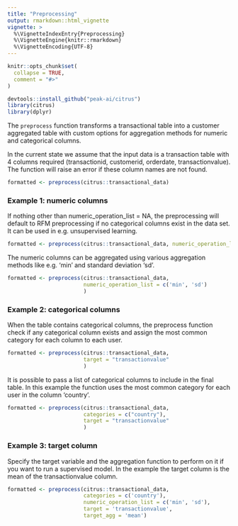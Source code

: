 ```yaml
---
title: "Preprocessing"
output: rmarkdown::html_vignette
vignette: >
  %\VignetteIndexEntry{Preprocessing}
  %\VignetteEngine{knitr::rmarkdown}
  %\VignetteEncoding{UTF-8}
---
```


```r
knitr::opts_chunk$set(
  collapse = TRUE,
  comment = "#>"
)
```

```r
devtools::install_github("peak-ai/citrus")
library(citrus)
library(dplyr)
```

The `preprocess` function transforms a transactional table into a customer aggregated table with custom options for aggregation methods for numeric and categorical columns.

In the current state we assume that the input data is a transaction table with 4 columns required (transactionid, customerid, orderdate, transactionvalue). The function will raise an error if these column names are not found.


```r
formatted <- preprocess(citrus::transactional_data)
```

### Example 1: numeric columns 
If nothing other than numeric_operation_list = NA, the preprocessing will default to RFM preprocessing if no categorical columns exist in the data set. 
It can be used in e.g. unsupervised learning.
```r
formatted <- preprocess(citrus::transactional_data, numeric_operation_list = NA)
```

The numeric columns can be aggregated using various aggregation methods like e.g. 'min' and standard deviation 'sd'.

```r
formatted <- preprocess(citrus::transactional_data, 
                        numeric_operation_list = c('min', 'sd')
                        )
```

### Example 2: categorical columns 

When the table contains categorical columns, the preprocess function check if any categorical column exists and assign the most common category for each column to each user.

```r
formatted <- preprocess(citrus::transactional_data, 
                        target = "transactionvalue"
                        )
```

It is possible to pass a list of categorical columns to include in the final table. 
In this example the function uses the most common category for each user in the column 'country'.

```r
formatted <- preprocess(citrus::transactional_data, 
                        categories = c("country"), 
                        target = "transactionvalue"
                        )
```

### Example 3: target column

Specify the target variable and the aggregation function to perform on it if you want to run a supervised model. 
In the example the target column is the mean of the transactionvalue column.

```r
formatted <- preprocess(citrus::transactional_data,
                        categories = c('country'), 
                        numeric_operation_list = c('min', 'sd'),
                        target = 'transactionvalue', 
                        target_agg = 'mean')
```